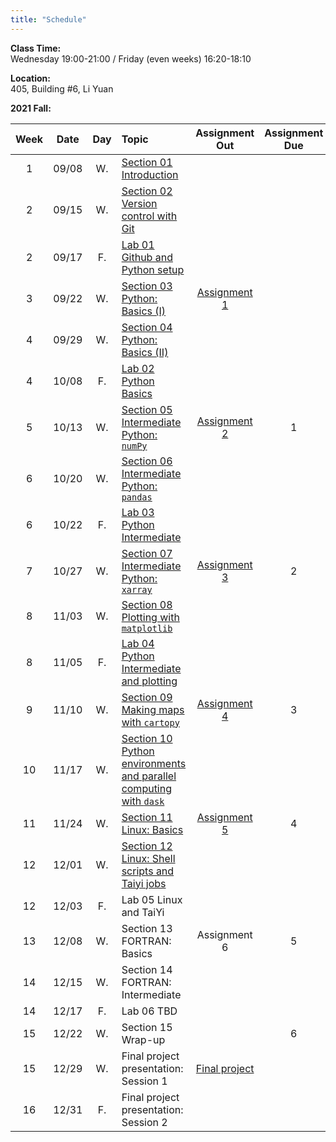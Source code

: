 ---
title: "Schedule"
---
**Class Time:**   
Wednesday 19:00-21:00 / Friday (even weeks) 16:20-18:10

**Location:**   
405, Building #6, Li Yuan  

**2021 Fall:**

|Week|Date |Day | Topic                                                                                               |Assignment Out                                                          |Assignment Due|
|:--:|:---:|:--:|:----------------------------------------------------------------------------------------------------|:----------------------------------------------------------------------:|:------------:|
|1   |09/08|W.  |[Section 01 Introduction](https://zhu-group.github.io/ese5023/Section_01.html)                       |                                                                        |              |
|2   |09/15|W.  |[Section 02 Version control with Git](https://zhu-group.github.io/ese5023/Section_02.html)           |                                                                        |              |
|2   |09/17|F.  |[Lab 01 Github and Python setup](https://zhu-group.github.io/ese5023/Lab_01.html)                    |                                                                        |              |
|3   |09/22|W.  |[Section 03 Python: Basics (I)](https://zhu-group.github.io/ese5023/Section_03.html)                 | [Assignment 1](https://zhu-group.github.io/ese5023/Assignment_01.html) |              |
|4   |09/29|W.  |[Section 04 Python: Basics (II)](https://zhu-group.github.io/ese5023/Section_04.html)                |                                                                        |              |
|4   |10/08|F.  |[Lab 02  Python Basics](https://zhu-group.github.io/ese5023/Lab_02.html)                             |                                                                        |              |
|5   |10/13|W.  |[Section 05 Intermediate Python: `numPy`](https://zhu-group.github.io/ese5023/Section_05.html)       | [Assignment 2](https://zhu-group.github.io/ese5023/Assignment_02.html) |      1       |
|6   |10/20|W.  |[Section 06 Intermediate Python: `pandas`](https://zhu-group.github.io/ese5023/Section_06.html)      |                                                                        |              |
|6   |10/22|F.  |[Lab 03  Python Intermediate](https://zhu-group.github.io/ese5023/Lab_03.html)                       |                                                                        |              |
|7   |10/27|W.  |[Section 07 Intermediate Python: `xarray`](https://zhu-group.github.io/ese5023/Section_07.html)      | [Assignment 3](https://zhu-group.github.io/ese5023/Assignment_03.html) |      2       |
|8   |11/03|W.  |[Section 08 Plotting with `matplotlib`](https://zhu-group.github.io/ese5023/Section_08.html)         |                                                                        |              |
|8   |11/05|F.  |[Lab 04  Python Intermediate and plotting](https://zhu-group.github.io/ese5023/Lab_04.html)          |                                                                        |              |
|9   |11/10|W.  |[Section 09 Making maps with `cartopy`](https://zhu-group.github.io/ese5023/Section_09.html)         | [Assignment 4](https://zhu-group.github.io/ese5023/Assignment_04.html) |      3       |
|10  |11/17|W.  |[Section 10 Python environments and parallel computing with `dask`](https://zhu-group.github.io/ese5023/Section_10.html) |                                                    |              |
|11  |11/24|W.  |[Section 11 Linux: Basics](https://zhu-group.github.io/ese5023/Section_11.html)                      | [Assignment 5](https://zhu-group.github.io/ese5023/Assignment_05.html) |      4       |
|12  |12/01|W.  |[Section 12 Linux: Shell scripts and Taiyi jobs](https://zhu-group.github.io/ese5023/Section_12.html)|              |              |
|12  |12/03|F.  |Lab 05 Linux and TaiYi                                                                |              |              |
|13  |12/08|W.  |Section 13 FORTRAN: Basics                                                            | Assignment 6 |     5        |
|14  |12/15|W.  |Section 14 FORTRAN: Intermediate                                                      |              |              |
|14  |12/17|F.  |Lab 06 TBD                                                                            |              |              |
|15  |12/22|W.  |Section 15 Wrap-up                                                                    |              |     6        |
|15  |12/29|W.  |Final project presentation: Session 1                                                 |[Final project](https://zhu-group.github.io/ese5023/download/Final_project_2021.pdf)   |              |  
|16  |12/31|F.  |Final project presentation: Session 2                                                 |              |              |
